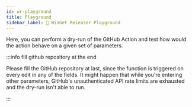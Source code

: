 ```yaml
---
id: wr-playground
title: Playground
sidebar_label: 🧪 WinGet Releaser Playground
---
```


Here, you can perform a dry-run of the GitHub Action and test how would the action behave on a given set of parameters.


<WrPlayground />

:::info fill github repository at the end

Please fill the GitHub repository at last, since the function is triggered on every edit in any of the fields. It might happen that while you're entering other parameters, GitHub's unauthenticated API rate limits are exhausted and the dry-run isn't able to run.

:::

